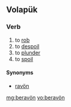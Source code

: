 ==Volapük==

===Verb===
{{head|vo|verb}}

# to [[rob]]
# to [[despoil]]
# to [[plunder]]
# to [[spoil]]

====Synonyms====
* [[ravön]]

[[mg:beravön]]
[[vo:beravön]]